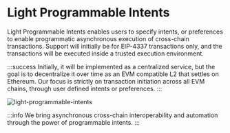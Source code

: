 # Light Programmable Intents

Light Programmable Intents enables users to specify intents, or preferences to enable programmatic asynchronous execution of cross-chain transactions.
Support will initially be for EIP-4337 transactions only, and the transactions will be executed inside a trusted execution environment.

:::success
Initially, it will be implemented as a centralized service, but the goal is to decentralize it over time as an EVM compatible L2 that settles on Ethereum.
Our focus is strictly on transaction initiation across all EVM chains, through user defined intents or preferences.
:::

![light-programmable-intents](/light-programmable-intents.png)

:::info
We bring asynchronous cross-chain interoperability and automation through the power of programmable intents.
:::
